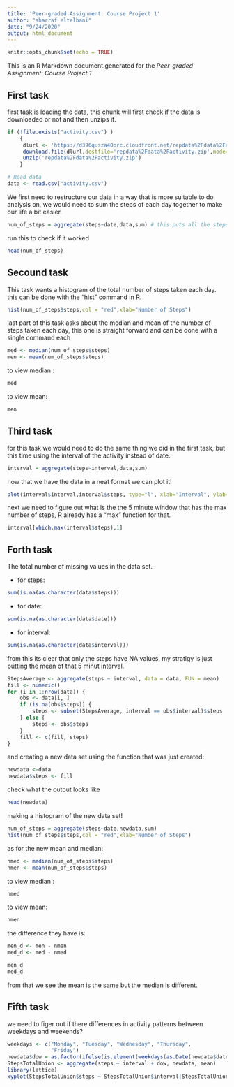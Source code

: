 ```yaml
---
title: 'Peer-graded Assignment: Course Project 1'
author: "sharraf eltelbani"
date: "9/24/2020"
output: html_document
---
```


```r
knitr::opts_chunk$set(echo = TRUE)
```


This is an R Markdown document.generated for the *Peer-graded Assignment: Course Project 1*  

## First task  

first task is loading the data, this chunk will first check if the data is downloaded or not and then unzips it.
```r
if (!file.exists("activity.csv") )
    {
     dlurl <- 'https://d396qusza40orc.cloudfront.net/repdata%2Fdata%2Factivity.zip'  
     download.file(dlurl,destfile='repdata%2Fdata%2Factivity.zip',mode='wb')  
     unzip('repdata%2Fdata%2Factivity.zip')
    }

# Read data
data <- read.csv("activity.csv")
```

We first need to restructure our data in a way that is more suitable to do analysis on, we would need to sum the steps of each day together to make our life a bit easier.
```r
num_of_steps = aggregate(steps~date,data,sum) # this puts all the steps of each day together
```

run this to check if it worked  

```r
head(num_of_steps)
```

## Secound task

This task wants a histogram of the total number of steps taken each day.  
this can be done with the "hist" command in R.
```r
hist(num_of_steps$steps,col = "red",xlab="Number of Steps")
```

last part of this task asks about the median and mean of the number of steps taken each day, this one is straight forward and can be done with a single command each

```r
med <- median(num_of_steps$steps)
men <- mean(num_of_steps$steps)

```

to view median :
```r
med
```

to view mean:
```r
men
```

## Third task

for this task we would need to do the same thing we did in the first task, but this time using the interval of the activity instead of date.

```r
interval = aggregate(steps~interval,data,sum)
```

now that we have the data in a neat format we can plot it!

```r
plot(interval$interval,interval$steps, type="l", xlab="Interval", ylab="Number of Steps",main="Average # of Steps per Day by Interval")
```

next we need to figure out what is the the 5 minute window that has the max number of steps, R already has a "max" function for that.

```R
interval[which.max(interval$steps),1]
```

## Forth task

The total number of missing values in the data set.  

* for steps:
```r
sum(is.na(as.character(data$steps)))
```

* for date:

```r
sum(is.na(as.character(data$date)))
```

* for interval:
```r
sum(is.na(as.character(data$interval)))

```

from this its clear that only the steps have NA values, my stratigy is just putting the mean of that 5 minut interval.
```r
StepsAverage <- aggregate(steps ~ interval, data = data, FUN = mean)
fill <- numeric()
for (i in 1:nrow(data)) {
    obs <- data[i, ]
    if (is.na(obs$steps)) {
        steps <- subset(StepsAverage, interval == obs$interval)$steps
    } else {
        steps <- obs$steps
    }
    fill <- c(fill, steps)
}
```

and creating a new data set using the function that was just created:

```r
newdata <-data
newdata$steps <- fill
```

check what the outout looks like

```r
head(newdata)
```

making a histogram of the new data set!

```r
num_of_steps = aggregate(steps~date,newdata,sum)
hist(num_of_steps$steps,col = "red",xlab="Number of Steps")

```

as for the new mean and median:

```r
nmed <- median(num_of_steps$steps)
nmen <- mean(num_of_steps$steps)

```

to view median :
```r
nmed
```

to view mean:
```r
nmen
```

the difference they have is:

```r
men_d <- men - nmen
med_d <- med - nmed

men_d
med_d
```

from that we see the mean is the same but the median is different.


## Fifth task

we need to figer out if there differences in activity patterns between weekdays and weekends?

```r
weekdays <- c("Monday", "Tuesday", "Wednesday", "Thursday", 
              "Friday")
newdata$dow = as.factor(ifelse(is.element(weekdays(as.Date(newdata$date)),weekdays), "Weekday", "Weekend"))
StepsTotalUnion <- aggregate(steps ~ interval + dow, newdata, mean)
library(lattice)
xyplot(StepsTotalUnion$steps ~ StepsTotalUnion$interval|StepsTotalUnion$dow, main="Average Steps per Day by Interval",xlab="Interval", ylab="Steps",layout=c(1,2), type="l")
```





